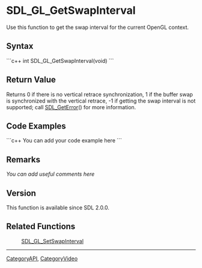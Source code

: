 <!-- pragma section-numbers off -->
<!-- pragma disable-camelcase -->

= SDL_GL_GetSwapInterval =
Use this function to get the swap interval for the current OpenGL context.


== Syntax ==
```c++
int SDL_GL_GetSwapInterval(void)
```

== Return Value ==
Returns 0 if there is no vertical retrace synchronization, 1 if the buffer swap is synchronized with the vertical retrace, -1 if getting the swap interval is not supported; call [[SDL_GetError]]() for more information.

== Code Examples ==
```c++
You can add your code example here
```

== Remarks ==
''You can add useful comments here''

== Version ==
This function is available since SDL 2.0.0.

== Related Functions ==
:[[SDL_GL_SetSwapInterval]]

----
[[CategoryAPI]], [[CategoryVideo]]
